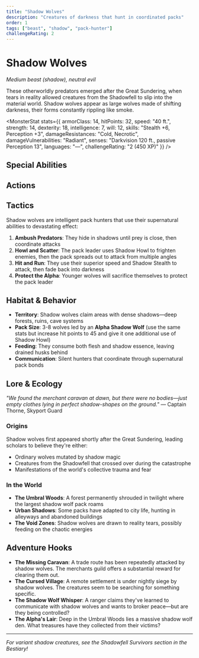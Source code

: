 ```yaml
---
title: "Shadow Wolves"
description: "Creatures of darkness that hunt in coordinated packs"
order: 1
tags: ["beast", "shadow", "pack-hunter"]
challengeRating: 2
---
```



# Shadow Wolves

*Medium beast (shadow), neutral evil*

These otherworldly predators emerged after the Great Sundering, when tears in reality allowed creatures from the Shadowfell to slip into the material world. Shadow wolves appear as large wolves made of shifting darkness, their forms constantly rippling like smoke.

<MonsterStat
  stats={{
    armorClass: 14,
    hitPoints: 32,
    speed: "40 ft.",
    strength: 14,
    dexterity: 18,
    intelligence: 7,
    will: 12,
    skills: "Stealth +6, Perception +3",
    damageResistances: "Cold, Necrotic",
    damageVulnerabilities: "Radiant",
    senses: "Darkvision 120 ft., passive Perception 13",
    languages: "—",
    challengeRating: "2 (450 XP)"
  }}
/>

## Special Abilities

<AbilityBlock
  name="Pack Tactics"
  description="The shadow wolf has advantage on attack rolls against a creature if at least one of the wolf's allies is within 5 feet of the creature and the ally isn't incapacitated."
/>

<AbilityBlock
  name="Shadow Stealth" 
  description="While in dim light or darkness, the shadow wolf can take the Hide action as a bonus action."
/>

<AbilityBlock
  name="Sunlight Sensitivity"
  description="While in sunlight, the shadow wolf has disadvantage on attack rolls, as well as on Perception checks that rely on sight."
/>

## Actions

<AbilityBlock
  name="Bite"
  type="Melee Weapon Attack"
  description="+5 to hit, reach 5 ft., one target. Hit: 8 (1d8 + 4) piercing damage plus 3 (1d6) necrotic damage. If the target is a creature, it must succeed on a DC 13 Strength saving throw or be knocked prone."
/>

<AbilityBlock
  name="Shadow Howl"
  type="Special (Recharge 5-6)"
  description="The shadow wolf lets out a bone-chilling howl. All creatures within 30 feet must make a DC 12 Will saving throw. On a failure, they are frightened for 1 minute. Frightened creatures can repeat the saving throw at the end of each of their turns, ending the effect on a success."
/>

## Tactics

Shadow wolves are intelligent pack hunters that use their supernatural abilities to devastating effect:

1. **Ambush Predators**: They hide in shadows until prey is close, then coordinate attacks
2. **Howl and Scatter**: The pack leader uses Shadow Howl to frighten enemies, then the pack spreads out to attack from multiple angles
3. **Hit and Run**: They use their superior speed and Shadow Stealth to attack, then fade back into darkness
4. **Protect the Alpha**: Younger wolves will sacrifice themselves to protect the pack leader

## Habitat & Behavior

- **Territory**: Shadow wolves claim areas with dense shadows—deep forests, ruins, cave systems
- **Pack Size**: 3-8 wolves led by an **Alpha Shadow Wolf** (use the same stats but increase hit points to 45 and give it one additional use of Shadow Howl)
- **Feeding**: They consume both flesh and shadow essence, leaving drained husks behind
- **Communication**: Silent hunters that coordinate through supernatural pack bonds

## Lore & Ecology

*"We found the merchant caravan at dawn, but there were no bodies—just empty clothes lying in perfect shadow-shapes on the ground."*
— Captain Thorne, Skyport Guard

### Origins
Shadow wolves first appeared shortly after the Great Sundering, leading scholars to believe they're either:
- Ordinary wolves mutated by shadow magic
- Creatures from the Shadowfell that crossed over during the catastrophe
- Manifestations of the world's collective trauma and fear

### In the World
- **The Umbral Woods**: A forest permanently shrouded in twilight where the largest shadow wolf pack roams
- **Urban Shadows**: Some packs have adapted to city life, hunting in alleyways and abandoned buildings
- **The Void Zones**: Shadow wolves are drawn to reality tears, possibly feeding on the chaotic energies

## Adventure Hooks

- **The Missing Caravan**: A trade route has been repeatedly attacked by shadow wolves. The merchants guild offers a substantial reward for clearing them out.
- **The Cursed Village**: A remote settlement is under nightly siege by shadow wolves. The creatures seem to be searching for something specific.
- **The Shadow Wolf Whisper**: A ranger claims they've learned to communicate with shadow wolves and wants to broker peace—but are they being controlled?
- **The Alpha's Lair**: Deep in the Umbral Woods lies a massive shadow wolf den. What treasures have they collected from their victims?

---

*For variant shadow creatures, see the Shadowfell Survivors section in the Bestiary!*